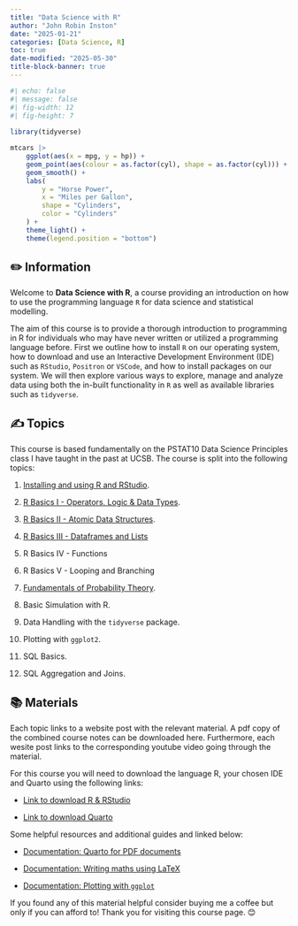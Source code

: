 ```yaml
---
title: "Data Science with R"
author: "John Robin Inston"
date: "2025-01-21"
categories: [Data Science, R]
toc: true
date-modified: "2025-05-30"
title-block-banner: true
---
```


```r
#| echo: false
#| message: false
#| fig-width: 12
#| fig-height: 7
 
library(tidyverse)

mtcars |>
    ggplot(aes(x = mpg, y = hp)) +
    geom_point(aes(colour = as.factor(cyl), shape = as.factor(cyl))) +
    geom_smooth() +
    labs(
        y = "Horse Power",
        x = "Miles per Gallon",
        shape = "Cylinders",
        color = "Cylinders"
    ) +
    theme_light() +
    theme(legend.position = "bottom")
```

## ✏️ Information

Welcome to **Data Science with R**, a course providing an introduction on how to use the programming language `R` for data science and statistical modelling.

The aim of this course is to provide a thorough introduction to programming in R for individuals who may have never written or utilized a programming language before.  First we outline how to install `R` on our operating system, how to download and use an Interactive Development Environment (IDE) such as `RStudio`, `Positron` or `VSCode`, and how to install packages on our system.  We will then explore various ways to explore, manage and analyze data using both the in-built functionality in `R` as well as available libraries such as `tidyverse`.

## ✍️ Topics

This course is based fundamentally on the PSTAT10 Data Science Principles class I have taught in the past at UCSB.  The course is split into the following topics:

1. [Installing and using R and RStudio](/posts/rds1-installation/index.qmd).

2. [R Basics I - Operators, Logic & Data Types](/posts/rds2-basics1-operators/index.qmd).

3. [R Basics II - Atomic Data Structures](/posts/rds3-basics2-atomicdata/index.qmd).

4. [R Basics III - Dataframes and Lists](/posts/rds4-basics3-dataframes/index.qmd)

5. R Basics IV - Functions

6. R Basics V - Looping and Branching

7. [Fundamentals of Probability Theory](/posts/rds5-probability-basics/index.qmd).

8. Basic Simulation with R.

9. Data Handling with the `tidyverse` package.

10. Plotting with `ggplot2`.

11. SQL Basics.

12. SQL Aggregation and Joins.


## 📚 Materials

Each topic links to a website post with the relevant material.  A pdf copy of the combined course notes can be downloaded here.  Furthermore, each wesite post links to the corresponding youtube video going through the material.

For this course you will need to download the language R, your chosen IDE and Quarto using the following links:

- [Link to download R & RStudio](https://posit.co/download/rstudio-desktop/)

- [Link to download Quarto](https://quarto.org/docs/get-started/)

Some helpful resources and additional guides and linked below:

- [Documentation: Quarto for PDF documents](https://quarto.org/docs/output-formats/pdf-basics.html)

- [Documentation: Writing maths using LaTeX](https://en.wikibooks.org/wiki/LaTeX/Mathematics)

- [Documentation: Plotting with `ggplot`](https://ggplot2-book.org/)

If you found any of this material helpful consider buying me a coffee but only if you can afford to!  Thank you for visiting this course page. 😊

<div style="text-align: center;">
  <script type="text/javascript" 
          src="https://cdnjs.buymeacoffee.com/1.0.0/button.prod.min.js" 
          data-name="bmc-button" 
          data-slug="johnrobininston" 
          data-color="#FF5F5F" 
          data-emoji="" 
          data-font="Cookie" 
          data-text="Buy me a coffee! " 
          data-outline-color="#000000" 
          data-font-color="#ffffff" 
          data-coffee-color="#FFDD00">
  </script>
</div>







